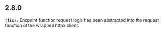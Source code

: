 ## 2.8.0
**`(fix):`** Endpoint function request logic has been abstracted into the request function of the wrapped httpx client.


